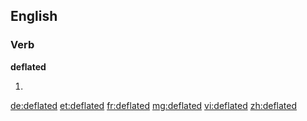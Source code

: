 ==English==

===Verb===
'''deflated'''

# {{en-past of|deflate}}

[[de:deflated]]
[[et:deflated]]
[[fr:deflated]]
[[mg:deflated]]
[[vi:deflated]]
[[zh:deflated]]